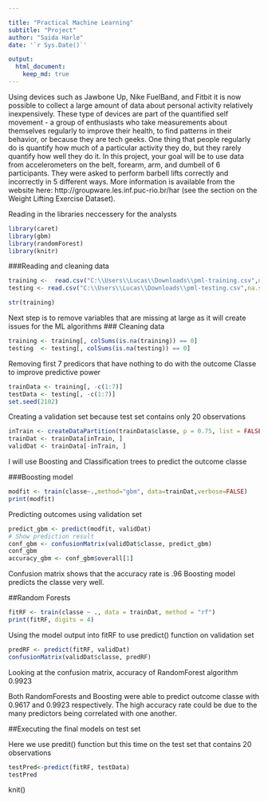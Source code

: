 ```yaml
---

title: "Practical Machine Learning"
subtitle: "Project"
author: "Saida Harle"
date: '`r Sys.Date()`'

output: 
  html_document:
    keep_md: true
---
```


Using devices such as Jawbone Up, Nike FuelBand, and Fitbit it is now possible to collect a large amount of data about personal activity relatively inexpensively. These type of devices are part of the quantified self movement - a group of enthusiasts who take measurements about themselves regularly to improve their health, to find patterns in their behavior, or because they are tech geeks. One thing that people regularly do is quantify how much of a particular activity they do, but they rarely quantify how well they do it. In this project, your goal will be to use data from accelerometers on the belt, forearm, arm, and dumbell of 6 participants. They were asked to perform barbell lifts correctly and incorrectly in 5 different ways. More information is available from the website here: http://groupware.les.inf.puc-rio.br/har (see the section on the Weight Lifting Exercise Dataset).


Reading in the libraries neccessery for the analysts
```r
library(caret)
library(gbm)
library(randomForest)
library(knitr)
```
###Reading and cleaning data
```r

training <-  read.csv("C:\\Users\\Lucas\\Downloads\\pml-training.csv",na.strings = c("NA","NaN","","#DIV/0!"))
testing <- read.csv("C:\\Users\\Lucas\\Downloads\\pml-testing.csv",na.strings = c("NA","NaN","","#DIV/0!"))

str(training)
```

Next step is to remove variables that are missing at large as it will create issues for the ML algorithms
### Cleaning data
```r

training <- training[, colSums(is.na(training)) == 0]
testing  <- testing[, colSums(is.na(testing)) == 0]

```

Removing first 7 predicors that have nothing to do with the outcome Classe to improve predictive power


```r
trainData <- training[, -c(1:7)]
testData <- testing[, -c(1:7)]
set.seed(2102) 
```


Creating a validation set because test set contains only 20 observations
```r


inTrain <- createDataPartition(trainData$classe, p = 0.75, list = FALSE)
trainDat <- trainData[inTrain, ]
validDat <- trainData[-inTrain, ]
```

I will use Boosting and Classification trees to predict the outcome classe

###Boosting model
```r
modfit <- train(classe~.,method="gbm", data=trainDat,verbose=FALSE)
print(modfit)
```

Predicting outcomes using validation set
```r

predict_gbm <- predict(modfit, validDat)
# Show prediction result
conf_gbm <- confusionMatrix(validDat$classe, predict_gbm)
conf_gbm
accuracy_gbm <- conf_gbm$overall[1]
```
Confusion matrix shows that the accuracy rate is .96 Boosting model predicts the classe very well. 


##Random Forests

```r
fitRF <- train(classe ~ ., data = trainDat, method = "rf")
print(fitRF, digits = 4)
```

Using the model output into fitRF to use predict() function on validation set

```r
predRF <- predict(fitRF, validDat)
confusionMatrix(validDat$classe, predRF)
```

Looking at the confusion matrix, accuracy of RandomForest algorithm 0.9923

Both RandomForests and Boosting were able to predict outcome classe with 0.9617 and 0.9923 respectively. The high accuracy rate could be due to the many predictors being correlated with one another.

##Executing the final models on test set

Here we use predit() function but this time on the test set that contains 20 observations
```r
testPred<-predict(fitRF, testData)
testPred


```
knit()

